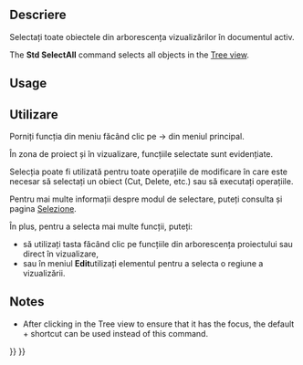 <languages/>

{{Docnav
|[[Std_BoxElementSelection|BoxElementSelection]]
|[[Std_Delete|Delete]]
|[[Std_Edit_Menu|Std Edit Menu]]
|IconL=Std_BoxElementSelection.svg
|IconR=Std_Delete.svg
|IconC=Freecad.svg
}}

<div class="mw-translate-fuzzy">
{{GuiCommand|Name=Std SelectAll|MenuLocation=[[Std Edit Menu|Edit]] → Select All|Workbenches=All|Shortcut=...|SeeAlso=...}}
</div>

<span id="Description"></span>
<div class="mw-translate-fuzzy">
==Descriere==
Selectați toate obiectele din arborescența vizualizărilor în documentul activ.
</div>

The '''Std SelectAll''' command selects all objects in the [[Tree_view|Tree view]].

==Usage==

<div class="mw-translate-fuzzy">
==Utilizare==
Porniți funcția din meniu făcând clic pe  {{KEY| Edit}}  →  {{KEY|[[Image:Std_SelectAll.png|32px]] Select all}}  din meniul principal.


În zona de proiect și în vizualizare, funcțiile selectate sunt evidențiate.

Selecția poate fi utilizată pentru toate operațiile de modificare în care este necesar să selectați un obiect (Cut, Delete, etc.) sau să executați operațiile.

Pentru mai multe informații despre modul de selectare, puteți consulta și pagina [[Draft_Select/it|Selezione]].

În plus, pentru a selecta mai multe funcții, puteți:
* să utilizați tasta {{KEY|CTRL}} făcând clic pe funcțiile din arborescența proiectului sau direct în vizualizare,
* sau în meniul ''' Edit '''utilizați elementul {{KEY|[[File:Std_BoxSelection.png|16px]] [[Std_BoxSelection/it|Box di selezione]]}} pentru a selecta o regiune a vizualizării.
</div>

==Notes==

* After clicking in the Tree view to ensure that it has the focus, the default {{KEY|Ctrl}}+{{KEY|A}} shortcut can be used instead of this command.


{{Docnav
|[[Std_BoxElementSelection|BoxElementSelection]]
|[[Std_Delete|Delete]]
|[[Std_Edit_Menu|Std Edit Menu]]
|IconL=Std_BoxElementSelection.svg
|IconR=Std_Delete.svg
|IconC=Freecad.svg
}}

{{Std_Base_navi{{#translation:}}}}
{{Userdocnavi{{#translation:}}}}
